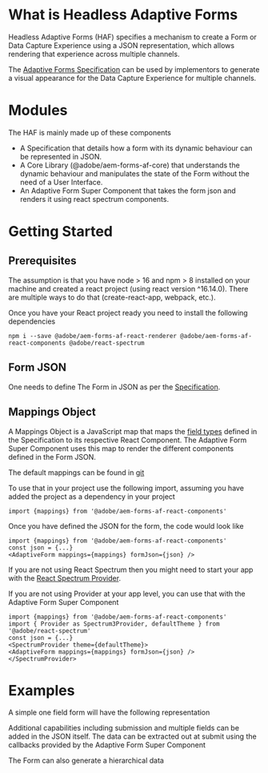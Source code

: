 
<Meta title="Adaptive Form/Introduction" component={AdaptiveForm} />

# What is Headless Adaptive Forms

Headless Adaptive Forms (HAF) specifies a mechanism to create a Form or Data Capture Experience using a JSON representation,
which allows rendering that experience across multiple channels.

The [Adaptive Forms Specification](https://git.corp.adobe.com/pages/livecycle/af2-docs/spec/latest/)
can be used by implementors to generate a visual appearance for the Data Capture Experience for multiple channels.

# Modules

The HAF is mainly made up of these components

* A Specification that details how a form with its dynamic behaviour can be represented in JSON.
* A Core Library (@adobe/aem-forms-af-core) that understands the dynamic behaviour and manipulates the state of the Form
without the need of a User Interface.
* An Adaptive Form Super Component that takes the form json and renders it using react spectrum components.

# Getting Started

## Prerequisites

The assumption is that you have node > 16 and npm > 8 installed on your machine and
created a react project (using react version ^16.14.0). There are multiple ways to do that
(create-react-app, webpack, etc.).

Once you have your React project ready you need to install the following dependencies

```
npm i --save @adobe/aem-forms-af-react-renderer @adobe/aem-forms-af-react-components @adobe/react-spectrum
```

## Form JSON

One needs to define The Form in JSON as per the
[Specification](https://git.corp.adobe.com/pages/livecycle/af2-docs/spec/latest/).

## Mappings Object

A Mappings Object is a JavaScript map that maps the
[field types](https://git.corp.adobe.com/pages/livecycle/af2-docs/spec/latest/#field-properties-fieldType)
defined in the Specification to its respective React Component. The Adaptive Form Super Component
uses this map to render the different components defined in the Form JSON.

The default mappings can be found in
[git](https://git.corp.adobe.com/livecycle/af2-web-runtime/blob/main/packages/forms-next-react-core-components/src/utils/mappings.ts)

To use that in your project use the following import, assuming you have added the project as a dependency in your project

```
import {mappings} from '@adobe/aem-forms-af-react-components'
```

Once you have defined the JSON for the form, the code would look like

```
import {mappings} from '@adobe/aem-forms-af-react-components'
const json = {...}
<AdaptiveForm mappings={mappings} formJson={json} />
```

If you are not using React Spectrum then you might need to start your app with the
[React Spectrum Provider](https://react-spectrum.adobe.com/react-spectrum/getting-started.html#setting-up-your-app).

If you are not using Provider at your app level, you can use that with the Adaptive Form Super Component

```
import {mappings} from '@adobe/aem-forms-af-react-components'
import { Provider as Spectrum3Provider, defaultTheme } from '@adobe/react-spectrum'
const json = {...}
<SpectrumProvider theme={defaultTheme}>
<AdaptiveForm mappings={mappings} formJson={json} />
</SpectrumProvider>
```


# Examples

A simple one field form will have the following representation

<Story id="reference-examples--introduction" />


Additional capabilities including submission and multiple fields can be added in the JSON itself. The data can be
extracted out at submit using the callbacks provided by the Adaptive Form Super Component

<Story id="reference-examples--form-data" />


The Form can also generate a hierarchical data

<Story id="reference-examples--nested-data" />


